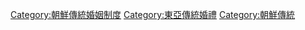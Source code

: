 [[Category:朝鮮傳統婚姻制度|Category:朝鮮傳統婚姻制度]]
[[Category:東亞傳統婚禮|Category:東亞傳統婚禮]]
[[Category:朝鮮傳統|Category:朝鮮傳統]]